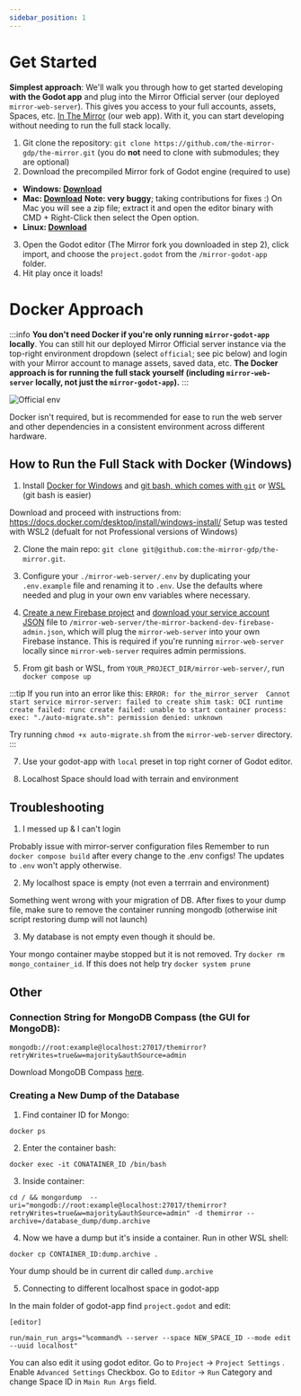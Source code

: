 ```yaml
---
sidebar_position: 1
---
```


# Get Started

**Simplest approach**: We'll walk you through how to get started developing **with the Godot app** and plug into the Mirror Official server (our deployed `mirror-web-server`). This gives you access to your full accounts, assets, Spaces, etc. [In The Mirror](https://in.themirror.space) (our web app). With it, you can start developing without needing to run the full stack locally.

1. Git clone the repository: `git clone https://github.com/the-mirror-gdp/the-mirror.git` (you do **not** need to clone with submodules; they are optional)
2. Download the precompiled Mirror fork of Godot engine (required to use)

- **Windows: [Download](https://storage.googleapis.com/mirror_native_client_builds/Engine/41ba769a/MirrorGodotEditorWindows.exe)**
- **Mac: [Download](https://storage.googleapis.com/mirror_native_client_builds/Engine/41ba769a/MirrorGodotEditorMac.app.zip)** **Note: very buggy**; taking contributions for fixes :) On Mac you will see a zip file; extract it and open the editor binary with CMD + Right-Click then select the Open option.
- **Linux: [Download](https://storage.googleapis.com/mirror_native_client_builds/Engine/41ba769a/MirrorGodotEditorLinux.x86_64)**

3. Open the Godot editor (The Mirror fork you downloaded in step 2), click import, and choose the `project.godot` from the `/mirror-godot-app` folder.
4. Hit play once it loads!

# Docker Approach

:::info
**You don't need Docker if you're only running `mirror-godot-app` locally**. You can still hit our deployed Mirror Official server instance via the top-right environment dropdown (select `official`; see pic below) and login with your Mirror account to manage assets, saved data, etc. **The Docker approach is for running the full stack yourself (including `mirror-web-server` locally, not just the `mirror-godot-app`).**
:::

![Official env](2024-03-16-15-47-58.jpg)

Docker isn't required, but is recommended for ease to run the web server and other dependencies in a consistent environment across different hardware.

## How to Run the Full Stack with Docker (Windows)

1. Install [Docker for Windows](https://docs.docker.com/desktop/install/windows-install/) and [git bash, which comes with `git`](https://git-scm.com/downloads) or [WSL](https://learn.microsoft.com/en-us/windows/wsl/install) (git bash is easier)

Download and proceed with instructions from: https://docs.docker.com/desktop/install/windows-install/
Setup was tested with WSL2 (defualt for not Professional versions of Windows)

2. Clone the main repo: `git clone git@github.com:the-mirror-gdp/the-mirror.git`.

3. Configure your `./mirror-web-server/.env` by duplicating your `.env.example` file and renaming it to `.env`. Use the defaults where needed and plug in your own env variables where necessary.

4. [Create a new Firebase project](https://firebase.google.com/) and [download your service account JSON](https://firebase.google.com/docs/admin/setup) file to `/mirror-web-server/the-mirror-backend-dev-firebase-admin.json`, which will plug the `mirror-web-server` into your own Firebase instance. This is required if you're running `mirror-web-server` locally since `mirror-web-server` requires admin permissions.

5. From git bash or WSL, from `YOUR_PROJECT_DIR/mirror-web-server/`, run `docker compose up`

:::tip
If you run into an error like this:
`ERROR: for the_mirror_server  Cannot start service mirror-server: failed to create shim task: OCI runtime create failed: runc create failed: unable to start container process: exec: "./auto-migrate.sh": permission denied: unknown`

Try running `chmod +x auto-migrate.sh` from the `mirror-web-server` directory.
:::

7. Use your godot-app with `local` preset in top right corner of Godot editor.

8. Localhost Space should load with terrain and environment

## Troubleshooting

1. I messed up & I can't login

Probably issue with mirror-server configuration files
Remember to run `docker compose build` after every change to the .env configs! The updates to `.env` won't apply otherwise.

2. My localhost space is empty (not even a terrrain and environment)

Something went wrong with your migration of DB. After fixes to your dump file, make sure to remove the container running mongodb (otherwise init script restoring dump will not launch)

3. My database is not empty even though it should be.

Your mongo container maybe stopped but it is not removed. Try `docker rm mongo_container_id`. If this does not help try `docker system prune`

## Other

### Connection String for MongoDB Compass (the GUI for MongoDB):

`mongodb://root:example@localhost:27017/themirror?retryWrites=true&w=majority&authSource=admin`

Download MongoDB Compass [here](https://www.mongodb.com/try/download/compass).

### Creating a New Dump of the Database

1. Find container ID for Mongo:

`docker ps`

2. Enter the container bash:

`docker exec -it CONATAINER_ID /bin/bash`

3. Inside container:

`cd / && mongordump  --uri="mongodb://root:example@localhost:27017/themirror?retryWrites=true&w=majority&authSource=admin" -d themirror --archive=/database_dump/dump.archive
`

4. Now we have a dump but it's inside a container. Run in other WSL shell:

`docker cp CONTAINER_ID:dump.archive .`

Your dump should be in current dir called `dump.archive`

5. Connecting to different localhost space in godot-app

In the main folder of godot-app find `project.godot` and edit:

```
[editor]

run/main_run_args="%command% --server --space NEW_SPACE_ID --mode edit --uuid localhost"
```

You can also edit it using godot editor. Go to `Project` -> `Project Settings` . Enable `Advanced Settings` Checkbox.
Go to `Editor` -> `Run` Category and change Space ID in `Main Run Args` field.
